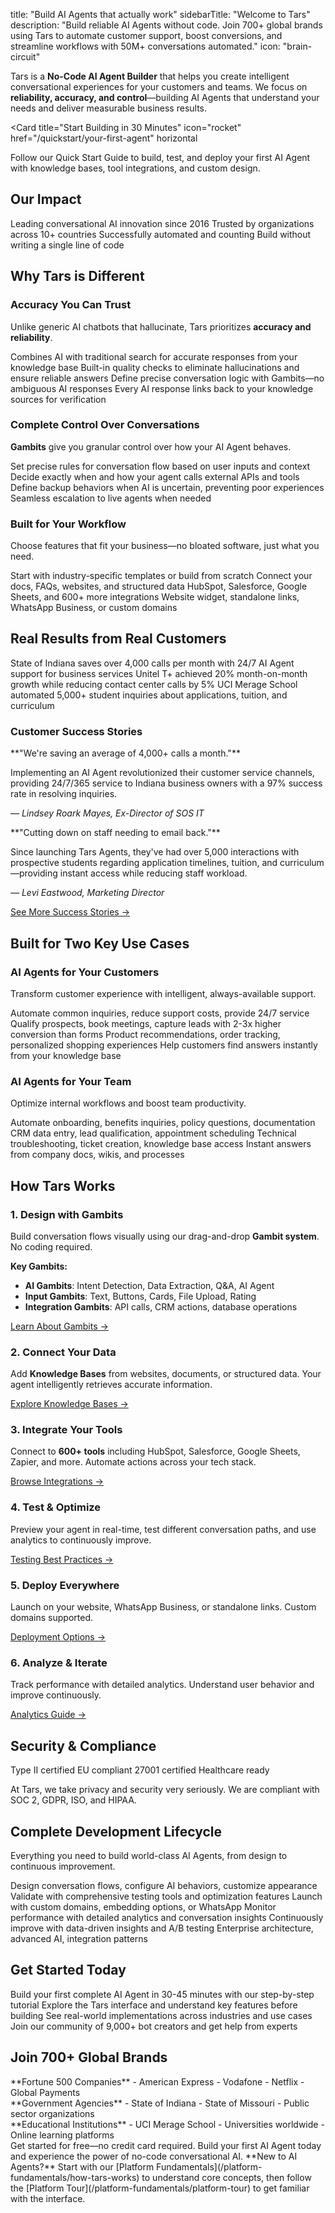 
title: "Build AI Agents that actually work"
sidebarTitle: "Welcome to Tars"
description: "Build reliable AI Agents without code. Join 700+ global brands using Tars to automate customer support, boost conversions, and streamline workflows with 50M+ conversations automated."
icon: "brain-circuit"



Tars is a **No-Code AI Agent Builder** that helps you create intelligent conversational experiences for your customers and teams. We focus on **reliability, accuracy, and control**—building AI Agents that understand your needs and deliver measurable business results.

<Card
  title="Start Building in 30 Minutes"
  icon="rocket"
  href="/quickstart/your-first-agent"
  horizontal
>
  Follow our Quick Start Guide to build, test, and deploy your first AI Agent with knowledge bases, tool integrations, and custom design.
</Card>

## Our Impact

<Columns cols={4}>
  <Card title="8+ Years" icon="calendar">
    Leading conversational AI innovation since 2016
  </Card>
  <Card title="700+ Global Brands" icon="building">
    Trusted by organizations across 10+ countries
  </Card>
  <Card title="50M+ Conversations" icon="messages">
    Successfully automated and counting
  </Card>
  <Card title="No-Code Platform" icon="wand-magic-sparkles">
    Build without writing a single line of code
  </Card>
</Columns>

## Why Tars is Different

### <Icon icon="shield-check" size="28" /> Accuracy You Can Trust

Unlike generic AI chatbots that hallucinate, Tars prioritizes **accuracy and reliability**.

<Columns cols={2}>
  <Card title="Hybrid Search" icon="magnifying-glass">
    Combines AI with traditional search for accurate responses from your knowledge base
  </Card>
  <Card title="AI Evaluation" icon="clipboard-check">
    Built-in quality checks to eliminate hallucinations and ensure reliable answers
  </Card>
  <Card title="Controlled Conversations" icon="route">
    Define precise conversation logic with Gambits—no ambiguous AI responses
  </Card>
  <Card title="Source Attribution" icon="link">
    Every AI response links back to your knowledge sources for verification
  </Card>
</Columns>

### <Icon icon="sliders" size="28" /> Complete Control Over Conversations

**Gambits** give you granular control over how your AI Agent behaves.

<Columns cols={2}>
  <Card title="Conditional Logic" icon="code-branch">
    Set precise rules for conversation flow based on user inputs and context
  </Card>
  <Card title="Tool Integration Control" icon="plug">
    Decide exactly when and how your agent calls external APIs and tools
  </Card>
  <Card title="Fallback Handling" icon="life-ring">
    Define backup behaviors when AI is uncertain, preventing poor experiences
  </Card>
  <Card title="Human Handoff" icon="user-headset">
    Seamless escalation to live agents when needed
  </Card>
</Columns>

### <Icon icon="cube" size="28" /> Built for Your Workflow

Choose features that fit your business—no bloated software, just what you need.

<Columns cols={2}>
  <Card title="2,000+ Templates" icon="layer-group">
    Start with industry-specific templates or build from scratch
  </Card>
  <Card title="Knowledge Bases" icon="database" href="/knowledge-bases">
    Connect your docs, FAQs, websites, and structured data
  </Card>
  <Card title="Tool Integrations" icon="puzzle-piece" href="/tools-integration">
    HubSpot, Salesforce, Google Sheets, and 600+ more integrations
  </Card>
  <Card title="Multi-Channel Deploy" icon="paper-plane">
    Website widget, standalone links, WhatsApp Business, or custom domains
  </Card>
</Columns>


## Real Results from Real Customers

<Columns cols={3}>
  <Card title="4,000+ Calls Saved Monthly" icon="phone-slash">
    State of Indiana saves over 4,000 calls per month with 24/7 AI Agent support for business services
  </Card>
  <Card title="20% Monthly Growth" icon="chart-line">
    Unitel T+ achieved 20% month-on-month growth while reducing contact center calls by 5%
  </Card>
  <Card title="5,000+ Interactions" icon="comments">
    UCI Merage School automated 5,000+ student inquiries about applications, tuition, and curriculum
  </Card>
</Columns>

### Customer Success Stories

<Card title="State of Indiana" icon="landmark">
  **"We're saving an average of 4,000+ calls a month."**
  
  Implementing an AI Agent revolutionized their customer service channels, providing 24/7/365 service to Indiana business owners with a 97% success rate in resolving inquiries.
  
  *— Lindsey Roark Mayes, Ex-Director of SOS IT*
</Card>

<Card title="UCI Paul Merage School of Business" icon="graduation-cap">
  **"Cutting down on staff needing to email back."**
  
  Since launching Tars Agents, they've had over 5,000 interactions with prospective students regarding application timelines, tuition, and curriculum—providing instant access while reducing staff workload.
  
  *— Levi Eastwood, Marketing Director*
</Card>

[See More Success Stories →](/welcome-to-tars/success-stories)


## Built for Two Key Use Cases

### <Icon icon="user-group" size="28" /> AI Agents for Your Customers

Transform customer experience with intelligent, always-available support.

<Columns cols={2}>
  <Card title="Customer Support" icon="headset">
    Automate common inquiries, reduce support costs, provide 24/7 service
  </Card>
  <Card title="Lead Generation" icon="chart-line-up">
    Qualify prospects, book meetings, capture leads with 2-3x higher conversion than forms
  </Card>
  <Card title="E-commerce Assistance" icon="cart-shopping">
    Product recommendations, order tracking, personalized shopping experiences
  </Card>
  <Card title="Self-Service" icon="book-open">
    Help customers find answers instantly from your knowledge base
  </Card>
</Columns>

### <Icon icon="briefcase" size="28" /> AI Agents for Your Team

Optimize internal workflows and boost team productivity.

<Columns cols={2}>
  <Card title="HR Processes" icon="user-tie">
    Automate onboarding, benefits inquiries, policy questions, documentation
  </Card>
  <Card title="Sales Enablement" icon="handshake">
    CRM data entry, lead qualification, appointment scheduling
  </Card>
  <Card title="IT Support" icon="laptop-code">
    Technical troubleshooting, ticket creation, knowledge base access
  </Card>
  <Card title="Internal Knowledge" icon="brain">
    Instant answers from company docs, wikis, and processes
  </Card>
</Columns>



## How Tars Works

### 1. Design with Gambits
Build conversation flows visually using our drag-and-drop **Gambit system**. No coding required.

**Key Gambits:**
- **AI Gambits**: Intent Detection, Data Extraction, Q&A, AI Agent
- **Input Gambits**: Text, Buttons, Cards, File Upload, Rating
- **Integration Gambits**: API calls, CRM actions, database operations

[Learn About Gambits →](/make/gambits-mastery/gambits-fundamentals/what-are-gambits)

### 2. Connect Your Data
Add **Knowledge Bases** from websites, documents, or structured data. Your agent intelligently retrieves accurate information.

[Explore Knowledge Bases →](/knowledge-bases)

### 3. Integrate Your Tools
Connect to **600+ tools** including HubSpot, Salesforce, Google Sheets, Zapier, and more. Automate actions across your tech stack.

[Browse Integrations →](/tools-integration)

### 4. Test & Optimize
Preview your agent in real-time, test different conversation paths, and use analytics to continuously improve.

[Testing Best Practices →](/test)

### 5. Deploy Everywhere
Launch on your website, WhatsApp Business, or standalone links. Custom domains supported.

[Deployment Options →](/deploy)

### 6. Analyze & Iterate
Track performance with detailed analytics. Understand user behavior and improve continuously.

[Analytics Guide →](/analyze)



## Security & Compliance

<Columns cols={4}>
  <Card title="SOC 2" icon="shield-check">
    Type II certified
  </Card>
  <Card title="GDPR" icon="scale-balanced">
    EU compliant
  </Card>
  <Card title="ISO" icon="certificate">
    27001 certified
  </Card>
  <Card title="HIPAA" icon="hospital">
    Healthcare ready
  </Card>
</Columns>

At Tars, we take privacy and security very seriously. We are compliant with SOC 2, GDPR, ISO, and HIPAA.



## Complete Development Lifecycle

Everything you need to build world-class AI Agents, from design to continuous improvement.

<Columns cols={3}>
  <Card
    title="Make"
    icon="hammer"
    href="/introduction-to-development/development-lifecycle-overview"
  >
    Design conversation flows, configure AI behaviors, customize appearance
  </Card>
  <Card
    title="Test"
    icon="flask"
    href="/test/testing-fundamentals/testing-importance"
  >
    Validate with comprehensive testing tools and optimization features
  </Card>
  <Card
    title="Deploy"
    icon="rocket"
    href="/deploy/deployment-fundamentals/deployment-overview"
  >
    Launch with custom domains, embedding options, or WhatsApp
  </Card>
  <Card
    title="Analyze"
    icon="chart-mixed"
    href="/analyze"
  >
    Monitor performance with detailed analytics and conversation insights
  </Card>
  <Card
    title="Iterate"
    icon="arrows-rotate"
    href="/iterate"
  >
    Continuously improve with data-driven insights and A/B testing
  </Card>
  <Card
    title="Scale"
    icon="chart-line"
    href="/technical-deep-dive"
  >
    Enterprise architecture, advanced AI, integration patterns
  </Card>
</Columns>



## Get Started Today

<Columns cols={2}>
  <Card
    title="Quick Start Guide"
    icon="graduation-cap"
    href="/quickstart"
  >
    Build your first complete AI Agent in 30-45 minutes with our step-by-step tutorial
  </Card>
  <Card
    title="Platform Tour"
    icon="map"
    href="/platform-fundamentals/platform-tour"
  >
    Explore the Tars interface and understand key features before building
  </Card>
  <Card
    title="Use Case Examples"
    icon="lightbulb"
    href="/use-case-examples"
  >
    See real-world implementations across industries and use cases
  </Card>
  <Card
    title="Community Support"
    icon="users"
    href="/community-support"
  >
    Join our community of 9,000+ bot creators and get help from experts
  </Card>
</Columns>



## Join 700+ Global Brands

<Columns cols={3}>
  <div>
    **Fortune 500 Companies**
    - American Express
    - Vodafone
    - Netflix
    - Global Payments
  </div>
  <div>
    **Government Agencies**
    - State of Indiana
    - State of Missouri
    - Public sector organizations
  </div>
  <div>
    **Educational Institutions**
    - UCI Merage School
    - Universities worldwide
    - Online learning platforms
  </div>
</Columns>



<Card title="Ready to Build?" icon="sparkles" href="https://app.hellotars.com">
  Get started for free—no credit card required. Build your first AI Agent today and experience the power of no-code conversational AI.
</Card>



<Note>
**New to AI Agents?** Start with our [Platform Fundamentals](/platform-fundamentals/how-tars-works) to understand core concepts, then follow the [Platform Tour](/platform-fundamentals/platform-tour) to get familiar with the interface.
</Note>